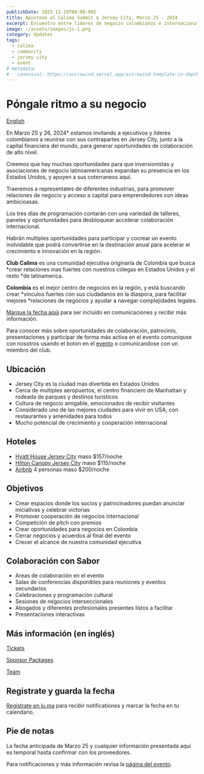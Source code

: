 ```yaml
---
publishDate: 2023-11-19T00:00:00Z
title: Apuntese al Calima Summit a Jersey City, Marzo 25 - 2024
excerpt: Encuentro entre lideres de negocio colombianos e internacionales cerca de la cápital financiera del mundo
image: ~/assets/images/jc-1.png
category: Updates
tags:
  - calima
  - community
  - jersey city
  - event
# metadata:
#   canonical: https://astrowind.vercel.app/astrowind-template-in-depth
---
```


# Póngale ritmo a su negocio

[English](/calima-summit)

En Marzo 25 y 26, 2024* estamos invitando a ejecutivos y lideres colombianos a
reunirse con sus contrapartes en Jersey City, junto a la capital financiera del
mundo, para generar oportunidades de colaboración de alto nivel.

Creemos que hay muchas oportunidades para que inversionistas y asociaciones de
negocio latinoamericanas expandan su presencia en los Estados Unidos, y apoyen a
sus coterraneos aquí.

Traeremos a representates de diferentes industrias, para promover relaciones de
negocio y acceso a capital para emprendedores con ideas ambicioasas.

Los tres días de programación contarán con una variedad de talleres, paneles y
oportunidades para desbloquear accelerar colaboración internacional.

Habrán multiples oportunidades para participar y cocrear un evento inolvidable
que podrá convertirse en la destinación anual para acelerar el crecimiento e
innovación en la región.

**Club Calima** es una comunidad ejecutiva originaria de Colombia que busca
*crear relaciones mas fuertes con nuestros colegas en Estados Unidos y el resto
*de latinamerica.

**Colombia** es el mejor centro de negocios en la región, y está buscando crear
*vinculos fuertes con sus ciudadanos en la diaspora, para facilitar mejores
*relaciones de negocios y ayudar a navegar complejidades legales.

[Marque la fecha aqúi](https://lu.ma/event/manage/evt-nYlW5g64SU1z4CM) para ser incluido en comunicaciones y recibir más información.

Para conocer más sobre oportunidades de colaboración, patrocinio, presentaciones y participar de forma más activa en el evento comuniquse con nosotros usando el boton en el [evento](https://lu.ma/event/manage/evt-nYlW5g64SU1z4CM) o comunicandose con un miembro del club.

## Ubicación

- Jersey City es la ciudad mas divertida en Estados Unidos
- Cerca de multiples aeropuertos, el centro financiero de Manhattan y rodeada de parques y destinos turisticos
- Cultura de negocio amigable, emocionados de recibir visitantes
- Considerado uno de las mejores ciudades para vivir en USA, con restaurantes y amenidades para todos
- Mucho potencial de crecimiento y cooperación internacional

## Hoteles

- [Hyatt House Jersey City](https://www.hyatt.com/shop/rooms/lgaxj?location=Hyatt%20House%20Jersey%20City&checkinDate=2024-02-28&checkoutDate=2024-03-01&rooms=1&adults=1&kids=0&rate=Standard) maso $157/noche
- [Hilton Canopy Jersey City](https://www.guestreservations.com/canopy-by-hilton-jersey-city-arts-district/booking?checkIn=02%2F28%2F2024&checkOut=03%2F01%2F2024&rooms=1&adults%5B1%5D=2&children%5B1%5D=0) maso $115/noche
- [Airbnb](https://www.airbnb.com/s/Jersey-City--New-Jersey--United-States/homes?adults=4&checkin=2024-02-28&checkout=2024-03-01) 4 personas maso $200/noche

## Objetivos

- Crear espacios donde los socios y patrocinadores puedan anunciar iniciativas y celebrar victorias
- Promover cooperación de negocios internacional
- Competición de pitch con premios
- Crear oportunidades para negocios en Colombia
- Cerrar negocios y acuerdos al final del evento
- Crecer el alcance de nuestra comunidad ejecutiva

## Colaboración con Sabor

- Areas de colaboración en el evento
- Salas de conferencias disponibles para reuniones y eventos secundarios
- Celebraciones y programación cultural
- Sesiones de negocios interseccionales
- Abogados y diferentes profesionales presentes listos a facilitar
- Presentaciones interactivas

## Más información (en inglés)

[Tickets](/misiones/2024-jersey-city/tickets)

[Sponsor Packages](/misiones/2024-jersey-city/sponsor)

[Team](/misiones/2024-jersey-city/team)

## Registrate y guarda la fecha

[Registrate en lu.ma](https://lu.ma/event/manage/evt-nYlW5g64SU1z4CM) para recibir notificationes y marcar la fecha en tu calendario.

## Pie de notas

La fecha anticipada de Marzo 25 y cualquier información presentada aquí es temporal hasta confirmar con los proveedores.

Para notificaciones y más información revisa la [página del evento](/misiones/2024-jersey-city).
